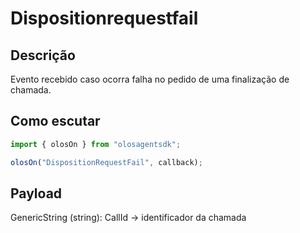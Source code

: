 # Dispositionrequestfail

## Descrição

Evento recebido caso ocorra falha no pedido de uma finalização de chamada.

## Como escutar

```js copy
import { olosOn } from "olosagentsdk";

olosOn("DispositionRequestFail", callback);
```

## Payload

GenericString (string): CallId -> identificador da chamada
